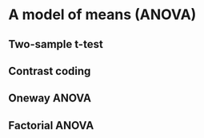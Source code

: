 # A model of means (ANOVA)

## Two-sample t-test

## Contrast coding

## Oneway ANOVA

## Factorial ANOVA

